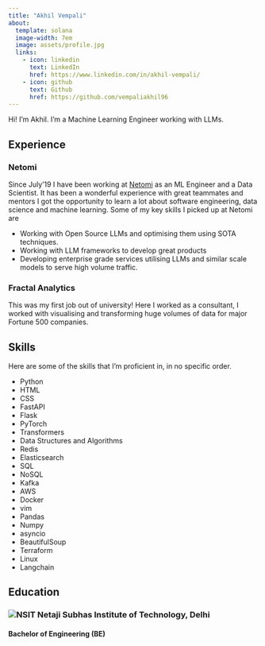 ```yaml
---
title: "Akhil Vempali"
about:
  template: solana
  image-width: 7em
  image: assets/profile.jpg
  links:
    - icon: linkedin
      text: LinkedIn
      href: https://www.linkedin.com/in/akhil-vempali/
    - icon: github
      text: Github
      href: https://github.com/vempaliakhil96
---
```


Hi! I'm Akhil. I'm a Machine Learning Engineer working with LLMs.

## Experience

### Netomi

Since July'19 I have been working at [Netomi](https://www.netomi.com/) as an ML Engineer and a Data Scientist. It has been a wonderful experience with great teammates and mentors I got the opportunity to learn a lot about software engineering, data science and machine learning. Some of my key skills I picked up at Netomi are

- Working with Open Source LLMs and optimising them using SOTA techniques.
- Working with LLM frameworks to develop great products
- Developing enterprise grade services utilising LLMs and similar scale models to serve high volume traffic.

### Fractal Analytics

This was my first job out of university! Here I worked as a consultant, I worked with visualising and transforming huge volumes of data for major Fortune 500 companies.

## Skills

Here are some of the skills that I'm proficient in, in no specific order.

::: {.skill-container}
- Python
- HTML
- CSS
- FastAPI
- Flask
- PyTorch
- Transformers
- Data Structures and Algorithms
- Redis
- Elasticsearch
- SQL
- NoSQL
- Kafka
- AWS
- Docker
- vim
- Pandas
- Numpy
- asyncio
- BeautifulSoup
- Terraform
- Linux
- Langchain
:::

## Education
### ![NSIT](assets/Netaji_Subhas_University_of_Technology.svg) Netaji Subhas Institute of Technology, Delhi
#### Bachelor of Engineering (BE)
